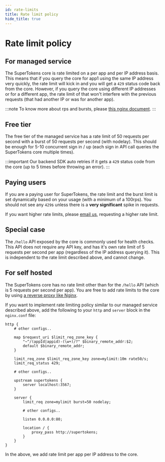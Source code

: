 ```yaml
---
id: rate-limits
title: Rate limit policy
hide_title: true
---
```


<!-- COPY DOCS -->
<!-- ./emailpassword/rate-limits.mdx -->


# Rate limit policy

## For managed service

The SuperTokens core is rate limited on a per app and per IP address basis. This means that if you query the core for app1 using the same IP address very quickly, the rate limit will kick in and you will get a `429` status code back from the core. However, if you query the core using different IP addresses or for a different app, the rate limit of that won't interfere with the previous requests (that had another IP or was for another app).

:::note
To know more about rps and bursts, please [this nginx document](https://www.nginx.com/blog/rate-limiting-nginx/).
:::

## Free tier
The free tier of the managed service has a rate limit of 50 requests per second with a burst of 50 requests per second (with nodelay). This should be enough for 5-10 concurrent sign in / up (each sign in API call queries the SuperTokens core multiple times).

:::important
Our backend SDK auto retries if it gets a `429` status code from the core (up to 5 times before throwing an error).
:::

## Paying users
If you are a paying user for SuperTokens, the rate limit and the burst limit is set dynamically based on your usage (with a minimum of a 100rps). You should not see any `429`s unless there is a **very significant** spike in requests.

<CustomAdmonition type="paid-feature">

If you want higher rate limits, please [email us](mailto:team@supertokens.com), requesting a higher rate limit.

</CustomAdmonition>

## Special case
The `/hello` API exposed by the core is commonly used for health checks. This API does not require any API key, and has it's own rate limit of 5 requests per second per app (regardless of the IP address querying it). This is independent to the rate limit described above, and cannot change.


## For self hosted

The SuperTokens core has no rate limit other than for the `/hello` API (which is 5 requests per second per app). You are free to add rate limits to the core by using [a reverse proxy like Nginx](https://www.nginx.com/blog/rate-limiting-nginx/).

If you want to implement rate limiting policy similar to our managed service described above, add the following to your `http` and `server` block in the `nginx.conf` file:

```text
http {
    # other configs..
    
    map $request_uri $limit_req_zone_key {
        "~^/(appId|appid)-(\w+)/?" $binary_remote_addr:$2;
        default $binary_remote_addr;
    }

    limit_req_zone $limit_req_zone_key zone=mylimit:10m rate50/s;
    limit_req_status 429;

    # other configs..

    upstream supertokens {
        server localhost:3567;
    }

    server {
        limit_req zone=mylimit burst=50 nodelay;

        # other configs..

        listen 0.0.0.0:80;

        location / {
            proxy_pass http://supertokens;
        }
    }
}
```

In the above, we add rate limit per app per IP address to the core.
